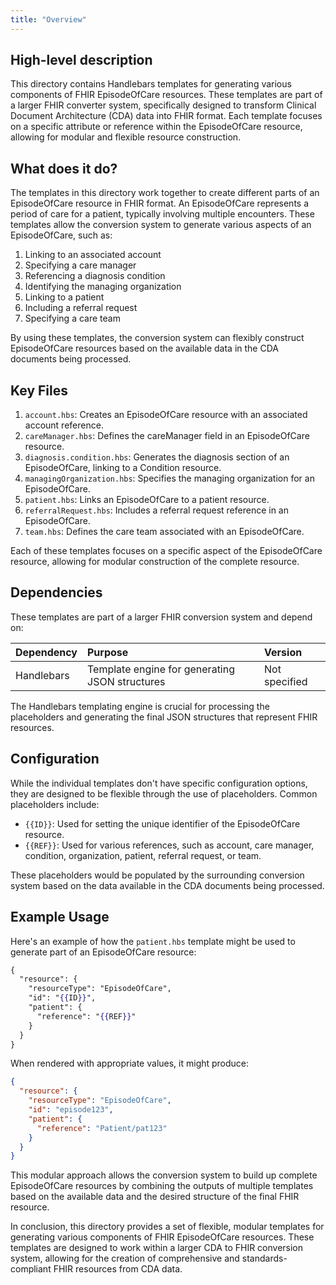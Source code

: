 ```yaml
---
title: "Overview"
---
```


## High-level description
This directory contains Handlebars templates for generating various components of FHIR EpisodeOfCare resources. These templates are part of a larger FHIR converter system, specifically designed to transform Clinical Document Architecture (CDA) data into FHIR format. Each template focuses on a specific attribute or reference within the EpisodeOfCare resource, allowing for modular and flexible resource construction.

## What does it do?
The templates in this directory work together to create different parts of an EpisodeOfCare resource in FHIR format. An EpisodeOfCare represents a period of care for a patient, typically involving multiple encounters. These templates allow the conversion system to generate various aspects of an EpisodeOfCare, such as:

1. Linking to an associated account
2. Specifying a care manager
3. Referencing a diagnosis condition
4. Identifying the managing organization
5. Linking to a patient
6. Including a referral request
7. Specifying a care team

By using these templates, the conversion system can flexibly construct EpisodeOfCare resources based on the available data in the CDA documents being processed.

## Key Files
1. `account.hbs`: Creates an EpisodeOfCare resource with an associated account reference.
2. `careManager.hbs`: Defines the careManager field in an EpisodeOfCare resource.
3. `diagnosis.condition.hbs`: Generates the diagnosis section of an EpisodeOfCare, linking to a Condition resource.
4. `managingOrganization.hbs`: Specifies the managing organization for an EpisodeOfCare.
5. `patient.hbs`: Links an EpisodeOfCare to a patient resource.
6. `referralRequest.hbs`: Includes a referral request reference in an EpisodeOfCare.
7. `team.hbs`: Defines the care team associated with an EpisodeOfCare.

Each of these templates focuses on a specific aspect of the EpisodeOfCare resource, allowing for modular construction of the complete resource.

## Dependencies
These templates are part of a larger FHIR conversion system and depend on:

| Dependency | Purpose | Version |
|:-----------|:--------|:--------|
| Handlebars | Template engine for generating JSON structures | Not specified |

The Handlebars templating engine is crucial for processing the placeholders and generating the final JSON structures that represent FHIR resources.

## Configuration
While the individual templates don't have specific configuration options, they are designed to be flexible through the use of placeholders. Common placeholders include:

- `{{ID}}`: Used for setting the unique identifier of the EpisodeOfCare resource.
- `{{REF}}`: Used for various references, such as account, care manager, condition, organization, patient, referral request, or team.

These placeholders would be populated by the surrounding conversion system based on the data available in the CDA documents being processed.

## Example Usage
Here's an example of how the `patient.hbs` template might be used to generate part of an EpisodeOfCare resource:

```handlebars
{
  "resource": {
    "resourceType": "EpisodeOfCare",
    "id": "{{ID}}",
    "patient": {
      "reference": "{{REF}}"
    }
  }
}
```

When rendered with appropriate values, it might produce:

```json
{
  "resource": {
    "resourceType": "EpisodeOfCare",
    "id": "episode123",
    "patient": {
      "reference": "Patient/pat123"
    }
  }
}
```

This modular approach allows the conversion system to build up complete EpisodeOfCare resources by combining the outputs of multiple templates based on the available data and the desired structure of the final FHIR resource.

In conclusion, this directory provides a set of flexible, modular templates for generating various components of FHIR EpisodeOfCare resources. These templates are designed to work within a larger CDA to FHIR conversion system, allowing for the creation of comprehensive and standards-compliant FHIR resources from CDA data.
